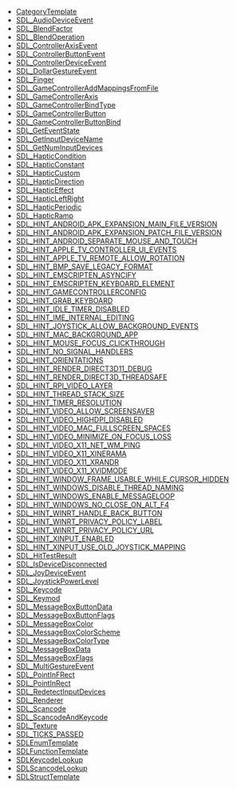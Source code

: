 <!-- BEGIN CATEGORY LIST -->
* [[CategoryTemplate]]
* [[SDL_AudioDeviceEvent]]
* [[SDL_BlendFactor]]
* [[SDL_BlendOperation]]
* [[SDL_ControllerAxisEvent]]
* [[SDL_ControllerButtonEvent]]
* [[SDL_ControllerDeviceEvent]]
* [[SDL_DollarGestureEvent]]
* [[SDL_Finger]]
* [[SDL_GameControllerAddMappingsFromFile]]
* [[SDL_GameControllerAxis]]
* [[SDL_GameControllerBindType]]
* [[SDL_GameControllerButton]]
* [[SDL_GameControllerButtonBind]]
* [[SDL_GetEventState]]
* [[SDL_GetInputDeviceName]]
* [[SDL_GetNumInputDevices]]
* [[SDL_HapticCondition]]
* [[SDL_HapticConstant]]
* [[SDL_HapticCustom]]
* [[SDL_HapticDirection]]
* [[SDL_HapticEffect]]
* [[SDL_HapticLeftRight]]
* [[SDL_HapticPeriodic]]
* [[SDL_HapticRamp]]
* [[SDL_HINT_ANDROID_APK_EXPANSION_MAIN_FILE_VERSION]]
* [[SDL_HINT_ANDROID_APK_EXPANSION_PATCH_FILE_VERSION]]
* [[SDL_HINT_ANDROID_SEPARATE_MOUSE_AND_TOUCH]]
* [[SDL_HINT_APPLE_TV_CONTROLLER_UI_EVENTS]]
* [[SDL_HINT_APPLE_TV_REMOTE_ALLOW_ROTATION]]
* [[SDL_HINT_BMP_SAVE_LEGACY_FORMAT]]
* [[SDL_HINT_EMSCRIPTEN_ASYNCIFY]]
* [[SDL_HINT_EMSCRIPTEN_KEYBOARD_ELEMENT]]
* [[SDL_HINT_GAMECONTROLLERCONFIG]]
* [[SDL_HINT_GRAB_KEYBOARD]]
* [[SDL_HINT_IDLE_TIMER_DISABLED]]
* [[SDL_HINT_IME_INTERNAL_EDITING]]
* [[SDL_HINT_JOYSTICK_ALLOW_BACKGROUND_EVENTS]]
* [[SDL_HINT_MAC_BACKGROUND_APP]]
* [[SDL_HINT_MOUSE_FOCUS_CLICKTHROUGH]]
* [[SDL_HINT_NO_SIGNAL_HANDLERS]]
* [[SDL_HINT_ORIENTATIONS]]
* [[SDL_HINT_RENDER_DIRECT3D11_DEBUG]]
* [[SDL_HINT_RENDER_DIRECT3D_THREADSAFE]]
* [[SDL_HINT_RPI_VIDEO_LAYER]]
* [[SDL_HINT_THREAD_STACK_SIZE]]
* [[SDL_HINT_TIMER_RESOLUTION]]
* [[SDL_HINT_VIDEO_ALLOW_SCREENSAVER]]
* [[SDL_HINT_VIDEO_HIGHDPI_DISABLED]]
* [[SDL_HINT_VIDEO_MAC_FULLSCREEN_SPACES]]
* [[SDL_HINT_VIDEO_MINIMIZE_ON_FOCUS_LOSS]]
* [[SDL_HINT_VIDEO_X11_NET_WM_PING]]
* [[SDL_HINT_VIDEO_X11_XINERAMA]]
* [[SDL_HINT_VIDEO_X11_XRANDR]]
* [[SDL_HINT_VIDEO_X11_XVIDMODE]]
* [[SDL_HINT_WINDOW_FRAME_USABLE_WHILE_CURSOR_HIDDEN]]
* [[SDL_HINT_WINDOWS_DISABLE_THREAD_NAMING]]
* [[SDL_HINT_WINDOWS_ENABLE_MESSAGELOOP]]
* [[SDL_HINT_WINDOWS_NO_CLOSE_ON_ALT_F4]]
* [[SDL_HINT_WINRT_HANDLE_BACK_BUTTON]]
* [[SDL_HINT_WINRT_PRIVACY_POLICY_LABEL]]
* [[SDL_HINT_WINRT_PRIVACY_POLICY_URL]]
* [[SDL_HINT_XINPUT_ENABLED]]
* [[SDL_HINT_XINPUT_USE_OLD_JOYSTICK_MAPPING]]
* [[SDL_HitTestResult]]
* [[SDL_IsDeviceDisconnected]]
* [[SDL_JoyDeviceEvent]]
* [[SDL_JoystickPowerLevel]]
* [[SDL_Keycode]]
* [[SDL_Keymod]]
* [[SDL_MessageBoxButtonData]]
* [[SDL_MessageBoxButtonFlags]]
* [[SDL_MessageBoxColor]]
* [[SDL_MessageBoxColorScheme]]
* [[SDL_MessageBoxColorType]]
* [[SDL_MessageBoxData]]
* [[SDL_MessageBoxFlags]]
* [[SDL_MultiGestureEvent]]
* [[SDL_PointInFRect]]
* [[SDL_PointInRect]]
* [[SDL_RedetectInputDevices]]
* [[SDL_Renderer]]
* [[SDL_Scancode]]
* [[SDL_ScancodeAndKeycode]]
* [[SDL_Texture]]
* [[SDL_TICKS_PASSED]]
* [[SDLEnumTemplate]]
* [[SDLFunctionTemplate]]
* [[SDLKeycodeLookup]]
* [[SDLScancodeLookup]]
* [[SDLStructTemplate]]
<!-- END CATEGORY LIST -->
